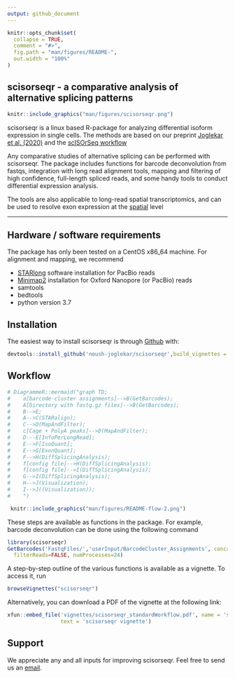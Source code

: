 ```yaml
---
output: github_document
---
```


<!-- README.md is generated from README.Rmd. Please edit that file -->

```r
knitr::opts_chunk$set(
  collapse = TRUE,
  comment = "#>",
  fig.path = "man/figures/README-",
  out.width = "100%"
)
```

## scisorseqr - a comparative analysis of alternative splicing patterns

```r
knitr::include_graphics("man/figures/scisorseqr.png")
```

scisorseqr is a linux based R-package for analyzing differential isoform expression in single cells. 
The methods are based on our preprint [Joglekar et al. (2020)](https://www.biorxiv.org/content/10.1101/2020.08.27.268730v1) and the [scISOrSeq workflow](https://www.nature.com/articles/nbt.4259?draft=marketing)

Any comparative studies of alternative splicing can be performed with scisorseqr. The
package includes functions for barcode deconvolution from fastqs,
integration with long read alignment tools, mapping and filtering of high confidence, 
full-length spliced reads, and some
handy tools to conduct differential expression analysis.

The tools are also applicable to long-read spatial transcriptomics, and can be used to resolve exon
expression at the [spatial](https://isoformatlas.com/) level

* * *

## Hardware / software requirements
The package has only been tested on a CentOS x86_64 machine. For alignment and mapping, we recommend

* [STARlong](https://github.com/alexdobin/STAR/) software installation for PacBio reads
* [Minimap2](https://github.com/lh3/minimap2) installation for Oxford Nanopore (or PacBio) reads
* samtools
* bedtools
* python version 3.7
 
## Installation

The easiest way to install scisorseqr is through [Github](https://github.com) with:

``` r
devtools::install_github('noush-joglekar/scisorseqr',build_vignettes = TRUE)
```

## Workflow

```r
# DiagrammeR::mermaid("graph TD;
#    a[barcode-cluster assignments]-->B(GetBarcodes);
#    A[Directory with fastq.gz files]-->B(GetBarcodes);
#    B-->E;
#    A-->C(STARalign);
#    C-->D(MapAndFilter);
#    c[Cage + PolyA peaks]-->D(MapAndFilter);
#    D---E[InfoPerLongRead];
#    E-->F[IsoQuant];
#    E-->G[ExonQuant];
#    F-->H(DiffSplicingAnalysis);
#    f[config file]-->H(DiffSplicingAnalysis);
#    f[config file]-->I(DiffSplicingAnalysis);
#    G-->I(DiffSplicingAnalysis);
#    H-->J(Visualization);
#    I-->J((Visualization));
#    ")
```

``` r
 knitr::include_graphics("man/figures/README-flow-2.png")
```

These steps are available as functions in the package. For example, barcode deconvolution 
can be done using the following command

``` r 
library(scisorseqr)
GetBarcodes('FastqFiles/','userInput/BarcodeCluster_Assignments', concatenate=TRUE, 
  filterReads=FALSE, numProcesses=24)
```

A step-by-step outline of the various functions is available as a vignette. To access it, run

``` r 
browseVignettes("scisorseqr")
```

Alternatively, you can  download a PDF of the vignette at the following link:

```r
xfun::embed_file('vignettes/scisorseqr_standardWorkflow.pdf', name = 'scisorseqr_vignette',
                 text = 'scisorseqr vignette')
```

## Support
We appreciate any and all inputs for improving scisorseqr. Feel free to send us an [email](mailto:anj2026@med.cornell.edu). 

